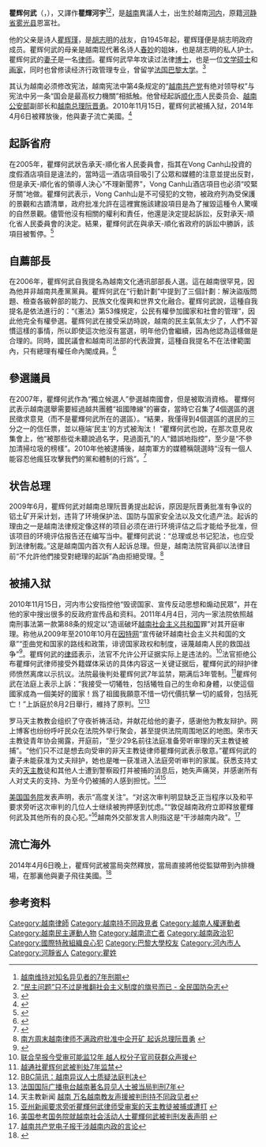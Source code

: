{{Infobox person
|name          = 瞿輝何武<br>Cù Huy Hà Vũ
|birth_date    = {{Birth date and age|1957|12|2|df=yes}}
|birth_place   = {{VDVN}}[[河内市|河内市]] 
|residence     = {{USA}}
|image = Cù_Huy_Hà_Vũ_in_an_interview_with_VOA.png
|image_caption =  瞿辉何武在接受[[美國之音|美國之音]]（VOA）採訪時
|nationality   = {{VNM}}
|other_names   =
| parents      = [[瞿辉瑾|瞿辉瑾]]（Cù Huy Cận）（父）<br>Ngo Thi Xuan Nhu（母）
| spouse = 阮氏陽荷（Nguyen Thi Duong Ha）
|known_for     = 起訴越南總理阮晉勇違反《環保法》
|education     = 法學博士
|alma_mater    = [[巴黎大學|巴黎大學]]
|employer      =
|occupation    = [[律師|律師]]、[[画家|画家]]
|years_active  =
|home_town     =
|title         =
|salary        =
|networth      =
|height        =
|weight        =
|term          =
|predecessor   =
|successor     =
|party         =
|opponents     =
|boards        =
|relations     =
|signature     =
|website       =
|footnotes     =
}}

'''瞿辉何武'''（{{vie|v=Cù Huy Hà Vũ}}，{{bd|1957年}}），又譯作'''瞿輝河宇'''<ref>[https://www.voachinese.com/a/article-20110802-vietnam-dissident-126587858/785541.html 越南维持对知名异见者的7年刑期]</ref><ref>[http://tapchiqptd.vn/zh/事件与时评/民主问题只不过是推翻社会主义制度的旗号而已/4840.html “民主问题”只不过是推翻社会主义制度的旗号而已 - 全民国防杂志]</ref>，是[[越南|越南]]異議人士，出生於越南[[河内|河内]]，原籍[[河静省|河静省]][[雾光县|雾光县]]恩富社。

他的父亲是诗人[[瞿辉瑾|瞿辉瑾]]，是[[胡志明|胡志明]]的战友，自1945年起，瞿辉瑾便是胡志明政府成员。瞿辉何武的母亲是越南现代著名诗人[[春妙|春妙]]的姐妹，也是胡志明的私人护士。瞿辉何武的[[妻子|妻子]]是一名[[律师|律师]]。瞿辉何武早年攻读过法律[[博士|博士]]，也是一位[[文学|文学]][[硕士|硕士]]和[[画家|画家]]，同时也曾修读经济行政管理专业，曾留学[[法国|法国]][[巴黎大学|巴黎大学]]。<ref name=NYT>{{cite web |url=https://www.nytimes.com/2011/04/03/world/asia/03vietnam.html |title=Wide Support for Democracy Activist in Vietnam |author=Seth Mydans |date=2 April 2011 |work=The New York Times |access-date=16 July 2012 |archive-date=2021-10-08 |archive-url=https://web.archive.org/web/20211008134237/https://www.nytimes.com/2011/04/03/world/asia/03vietnam.html |dead-url=no }}</ref>

其认为越南必须修改宪法，越南宪法中第4条规定的“[[越南共产党|越南共产党]]有绝对领导权”与宪法中另一条“国会是最高权力機關”相抵触。他曾经起訴[[顺化市|顺化市]]人民委员会、[[越南公安部|越南公安部]]副部长和[[越南总理|越南总理]][[阮晋勇|阮晋勇]]。2010年11月15日，瞿辉何武被捕入狱，2014年4月6日被釋放後，他與妻子流亡美國。<ref name=ts>{{cite web |url=http://www.voatiengviet.com/content/hanoi-lawyer-vietnam-needs-a-multi-party-system-06-19-2010-96724789/870160.html |title=TS Cù Huy Hà Vũ, từ khởi kiện Thủ tướng đến yêu cầu xóa bỏ điều 4 Hiến pháp |language=vi |date=18 June 2010 |author=Huy Phong |publisher=Voice of America |access-date=13 July 2012 |archive-date=2016-03-25 |archive-url=https://web.archive.org/web/20160325170539/http://www.voatiengviet.com/content/hanoi-lawyer-vietnam-needs-a-multi-party-system-06-19-2010-96724789/870160.html |dead-url=no }}</ref>

==起訴省府==
在2005年，瞿輝何武狀告承天-順化省人民委員會，指其在Vong Canh山投資的度假酒店項目是違法的，當時這一酒店項目吸引了公眾和媒體的注意並提出反對，但是承天-順化省的領導人決心“不理新聞界”，Vong Canh山酒店項目也必須“咬緊牙關”地做。瞿輝何武表示，Vong Canh山是不可侵犯的文物，被政府列為受保護的景觀和古蹟清單，政府批准允許在這裡實施該建設項目是為了摧毀這種令人驚嘆的自然景觀。儘管他沒有相關的權利和責任，他還是決定提起訴訟，反對承天-順化省人民委員會的決定。結果，瞿輝何武在與承天-順化省政府的訴訟中勝訴，該項目被暫停。<ref>{{cite web |url=http://vnexpress.net/tin-tuc/phap-luat/mot-hoa-si-kien-ubnd-thua-thien-hue-vi-doi-vong-canh-2025925.html |title=Một họa sĩ kiện UBND Thừa Thiên Huế vì đồi Vọng Cảnh |author=Anh Thư |work=[[VnExpress|VnExpress]] |date=2005-04-23 |accessdate=2011-01-03 |archive-date=2016-03-07 |archive-url=https://web.archive.org/web/20160307042442/http://vnexpress.net/tin-tuc/phap-luat/mot-hoa-si-kien-ubnd-thua-thien-hue-vi-doi-vong-canh-2025925.html |dead-url=no }}</ref>

==自薦部長==
在2006年，瞿辉何武自我提名為越南文化通讯部部長人選。這在越南很罕見，因為他并非越南共產黨黨員。瞿辉何武在“行動計劃”中提到了三個計劃：解決盜版問題、檢查各級幹部的能力、民族文化復興和世界文化融合。瞿辉何武說，這種自我提名是依法進行的：“《憲法》第53條規定，公民有權參加國家和社會的管理”，因此他完全有權參選。瞿辉何武在接受采訪時說，越南的民主氣氛太少了，人們不習慣這樣的事情，所以即使這次他沒有當選，明年他仍會繼續，因為他認為這樣做是合理的。同時，國民議會和越南司法部的代表證實，這種自我提名不在法律範圍內，只有總理有權任命內閣成員。<ref name=vnexpress20060510>{{cite web |url=http://vnexpress.net/GL/Xa-hoi/2006/05/3B9E98F8/ |title=Ông Cù Huy Hà Vũ nộp đơn ứng cử chức Bộ trưởng |author=Phạm Hiếu - Anh Thư |work=[[VnExpress|VnExpress]] |date=2006-05-10 |accessdate=2011-01-03 |url lưu trữ= |ngày lưu trữ= |archive-date=2013-06-24 |archive-url=https://web.archive.org/web/20130624044010/http://vnexpress.net/gl/xa-hoi/2006/05/3b9e98f8/ |dead-url=no }}</ref>

==參選議員==
在2007年，瞿輝何武作為“獨立候選人”參選越南國會，但是被取消資格。 瞿輝何武表示越南選舉需要經過越共團體“祖國陣線”的審查，當時它召集了4個選區的選民徵求意見（而不是瞿輝何武所在的選區）。“結果，我僅得到4個選區的選民的三分之一的信任票，並以極端‘民主’的方式被淘汰！ ”瞿輝何武也說，在那次意見收集會上，他“被那些從未聽說過名字，見過面孔”的人“錯誤地指控”，至少是“不參加清掃垃圾的榜樣”。2010年他被逮捕後，越南軍方的媒體稱競選時“沒有一個人能容忍他瘋狂攻擊我們的黨和體制的行爲”。<ref name=qdnd20101107>{{cite web |url=http://www.qdnd.vn/qdndsite/vi-VN/61/128993/print/Default.aspx |title=Làm thất bại chiến lược "Diễn biến hòa bình": Bài học cho những kẻ ngông cuồng và ảo tưởng |author=Xuân Bằng |work=Báo điện tử Quân đội Nhân dân |date=2010-11-07 |accessdate=2011-01-03 |archive-date=2011-05-27 |archive-url=https://web.archive.org/web/20110527042309/http://www.qdnd.vn/qdndsite/vi-VN/61/128993/print/Default.aspx |dead-url=no }}</ref>

== 状告总理 ==
2009年6月，瞿辉何武对越南总理阮晋勇提出起诉，原因是阮晋勇批准有争议的铝土矿开采计划，违背了环境保护法、国防与国家安全法以及文化遗产法。起诉的理由之一是越南法律规定像这样的项目必须在进行环境评估之后才能给予批准，但该项目的环境评估报告还在编写当中。瞿輝何武说：“总理或总书记犯法，也应受到法律制裁。”这是越南国内首次有人起诉总理。但是，越南法院官員卻以法律目前“不允許他們接受對總理的起訴”為由拒絕受理。<ref>[[南方周末|南方周末]][http://www.infzm.com/content/30044 越南律师不满政府批准中企开矿 起诉总理阮晋勇] {{Wayback|url=http://www.infzm.com/content/30044 |date=20090618154653 }}</ref>

== 被捕入狱 == 
2010年11月15日，河内市公安指控他“毁谤国家、宣传反动思想和煽动民眾”，并在他的家中搜出很多的反政府宣传品和资料。2011年4月4日，河内一家法院依照越南刑事法第一款第88条的规定以“造谣破坏[[越南社会主义共和国|越南社会主义共和国]]罪”对其开庭审理。称他从2009年至2010年10月在[[因特网|因特网]]“宣传破环越南社会主义共和国的文章”“歪曲党和国家的路线和政策，诽谤国家政权和制度，诬蔑越南人民的救国战争”<ref name=hrw>{{cite web |url=http://www.ifex.org/vietnam/2010/11/11/legal_scholar_arrested/ |title=Human Rights Watch calls on government to release legal activist Cu Huy Ha |date=11 November 2010 |publisher=International Freedom of Expression Exchange |access-date=13 July 2012 |archive-date=2016-08-31 |archive-url=https://web.archive.org/web/20160831151415/https://www.ifex.org/vietnam/2010/11/11/legal_scholar_arrested/ |dead-url=no }}</ref>。瞿辉何武的[[律师|律师]]表示，法官不允许公开证据实际上是违法的。<ref>[[联合早报|联合早报]][http://www.zaobao.com/yx/yx110404_008.shtml 今受审可能监12年 越人权分子官司获群众声援]</ref>法官拒绝公布瞿輝何武律师接受外籍媒体采访的具体内容这一关键证据后，瞿輝何武的辩护律师愤然离席以示抗议。法院最後判处瞿辉何武7年监禁，期满后3年管制。<ref>[[越通社|越通社]][http://cn.vietnamplus.vn/Home/%e7%9e%bf%e8%be%89%e4%bd%95%e6%ad%a6%e8%a2%ab%e5%88%a4%e5%a4%847%e5%b9%b4%e7%9b%91%e7%a6%81/20114/12111.vnplus 瞿辉何武被判处7年监禁 ]</ref>瞿辉何武在法庭上表示上訴：“我接受一切犧牲，包括犧牲自己的生命和身體，以使這個國家成為一個美好的國家！爲了祖國我願意不惜一切代價抗擊一切的威脅，包括死亡！”上訴庭於8月2日舉行，維持了原判。<ref>[[BBC|BBC]][http://www.bbc.co.uk/zhongwen/simp/world/2011/04/110405_brief_vietnam_dissidents.shtml 简讯：越南异议人士质疑法庭判决]</ref><ref>[[法国国际广播电台|法国国际广播电台]][http://www.chinese.rfi.fr/%E6%94%BF%E6%B2%BB/20110404-%E8%B6%8A%E5%8D%97%E8%91%97%E5%90%8D%E5%BC%82%E8%A7%81%E4%BA%BA%E5%A3%AB%E8%A2%AB%E5%BD%93%E5%B1%80%E5%88%A4%E5%88%917%E5%B9%B4 越南著名异见人士被当局判刑7年 ]</ref>

罗马天主教教会组织了守夜祈祷活动，并献花给他的妻子，感谢他为教友辩护。网上博客也纷纷呼吁民众在法院外举行聚会，甚至提供法院周围地区的地图。荣市天主教徒青年协会揭露，开庭前，“至少29名前往法庭准备旁听审理的天主教徒被捕”。“他们只不过是想去向受审的非天主教徒律师瞿輝何武表示敬意。”瞿辉何武的妻子未能获准为丈夫辩护，她也是唯一获准进入法庭旁听审判的家属。获悉支持丈夫的[[天主教|天主教]]徒和其他人士遭到警察殴打并被捕的消息后，她失声痛哭，并感谢所有人对丈夫的支持、为至今仍被捕的人感到担忧。<ref>天主教新闻 [http://cathnews.wordpress.com/page/3/ 越南 万名越南教友声援被判刑持不同政见者]{{dead link|date=2018年4月 |bot=InternetArchiveBot |fix-attempted=yes }}</ref><ref>[[亚州新闻|亚州新闻]][http://www.asianews.it/news-zh/%E8%A6%81%E6%B1%82%E6%97%81%E5%90%AC%E6%AD%A6%E5%8F%A4%E8%BE%89%E6%B2%B3%E5%BE%8B%E5%B8%88%E5%8F%97%E5%AE%A1%E6%A1%88%E7%9A%84%E5%A4%A9%E4%B8%BB%E6%95%99%E5%BE%92%E8%A2%AB%E6%8D%95%E6%88%96%E9%81%AD%E6%89%93-21215.html 要求旁听瞿輝何武律师受审案的天主教徒被捕或遭打] {{Wayback|url=http://www.asianews.it/news-zh/%E8%A6%81%E6%B1%82%E6%97%81%E5%90%AC%E6%AD%A6%E5%8F%A4%E8%BE%89%E6%B2%B3%E5%BE%8B%E5%B8%88%E5%8F%97%E5%AE%A1%E6%A1%88%E7%9A%84%E5%A4%A9%E4%B8%BB%E6%95%99%E5%BE%92%E8%A2%AB%E6%8D%95%E6%88%96%E9%81%AD%E6%89%93-21215.html |date=20160822231120 }}</ref>

[[美国国务院|美国国务院]]发表声明，表示“高度关注”。“对这次审判明显缺乏正当程序以及和平要求旁听这次审判的几位人士继续被拘押感到忧虑。”“敦促越南政府立即释放瞿輝何武及其他所有的良心犯。”<ref>[[美国参考|美国参考]][http://iipdigital.usembassy.gov/st/chinese/texttrans/2011/04/20110405142126x0.723457.html 国务院就越南社会活动人士瞿輝何武被判刑发表声明] {{Wayback|url=http://iipdigital.usembassy.gov/st/chinese/texttrans/2011/04/20110405142126x0.723457.html |date=20110407231948 }}</ref>越南外交部发言人則指这是“干涉越南内政”。<ref>[[越南共产党电子报|越南共产党电子报]][http://www.cpv.org.vn/cpv/Modules/News_China/News_Detail_C.aspx?CN_ID=453668&CO_ID=7338497 干涉越南内政的言论]{{dead link|date=2018年4月 |bot=InternetArchiveBot |fix-attempted=yes }}</ref>

==流亡海外==
2014年4月6日晚上，瞿辉何武被當局突然釋放，當局直接將他從監獄帶到內排機場，在那裏他與妻子飛往美國。<ref>{{cite news| url=http://www.rfa.org/vietnamese/in_depth/cuhuyhavu-arrived-in-us-04072014160600.html| work=RFA News| access-date=19 June 2014| title=TS Cù Huy Hà Vũ đã đến Mỹ| date=7 April 2014| archive-date=2021-11-28| archive-url=https://web.archive.org/web/20211128050348/https://www.rfa.org/vietnamese/in_depth/cuhuyhavu-arrived-in-us-04072014160600.html| dead-url=no}}</ref>

== 参考资料 ==
{{reflist}}

{{DEFAULTSORT:Cu Huy Ha Vu}}
[[Category:越南律師|Category:越南律師]]
[[Category:越南持不同政見者|Category:越南持不同政見者]]
[[Category:越南人權運動者|Category:越南人權運動者]]
[[Category:越南民主運動人物|Category:越南民主運動人物]]
[[Category:越南流亡者|Category:越南流亡者]]
[[Category:越南政治犯|Category:越南政治犯]]
[[Category:國際特赦組織良心犯|Category:國際特赦組織良心犯]]
[[Category:巴黎大學校友|Category:巴黎大學校友]]
[[Category:河內市人|Category:河內市人]]
[[Category:河靜省人|Category:河靜省人]]
[[Category:瞿姓|Category:瞿姓]]